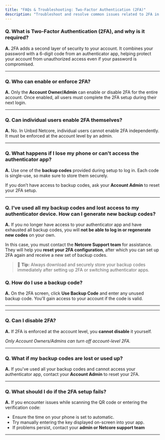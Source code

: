 ```yaml
---
title: "FAQs & Troubleshooting: Two-Factor Authentication (2FA)"
description: "Troubleshoot and resolve common issues related to 2FA in Unbxd Netcore."
---
```


### Q. What is Two-Factor Authentication (2FA), and why is it required?

**A.** 2FA adds a second layer of security to your account. It combines your password with a 6-digit code from an authenticator app, helping protect your account from unauthorized access even if your password is compromised.

---

### Q. Who can enable or enforce 2FA?

**A.** Only the **Account Owner/Admin** can enable or disable 2FA for the entire account. Once enabled, all users must complete the 2FA setup during their next login.

---

### Q. Can individual users enable 2FA themselves?

**A.** No. In Unbxd Netcore, individual users cannot enable 2FA independently. It must be enforced at the account level by an admin.

---

### Q. What happens if I lose my phone or can't access the authenticator app?

**A.** Use one of the **backup codes** provided during setup to log in. Each code is single-use, so make sure to store them securely.

If you don’t have access to backup codes, ask your **Account Admin** to reset your 2FA setup.

---

### Q. I’ve used all my backup codes and lost access to my authenticator device.  How can I generate new backup codes?

**A.** If you no longer have access to your authenticator app and have exhausted all backup codes, you will **not be able to log in or regenerate new codes** on your own.

In this case, you must contact the **Netcore Support team** for assistance. They will help you **reset your 2FA configuration**, after which you can set up 2FA again and receive a new set of backup codes.

> 🔐 **Tip:** Always download and securely store your backup codes immediately after setting up 2FA or switching authenticator apps.

### Q. How do I use a backup code?

**A.** On the 2FA screen, click **Use Backup Code** and enter any unused backup code. You'll gain access to your account if the code is valid.

---

---

### Q. Can I disable 2FA?

**A.** If 2FA is enforced at the account level, you **cannot disable** it yourself.

_Only Account Owners/Admins can turn off account-level 2FA._

---

### Q. What if my backup codes are lost or used up?

**A.** If you've used all your backup codes and cannot access your authenticator app, contact your **Account Admin** to reset your 2FA.

---

### Q. What should I do if the 2FA setup fails?

**A.** If you encounter issues while scanning the QR code or entering the verification code:

- Ensure the time on your phone is set to automatic.
- Try manually entering the key displayed on-screen into your app.
- If problems persist, contact your **admin or Netcore support team**

---